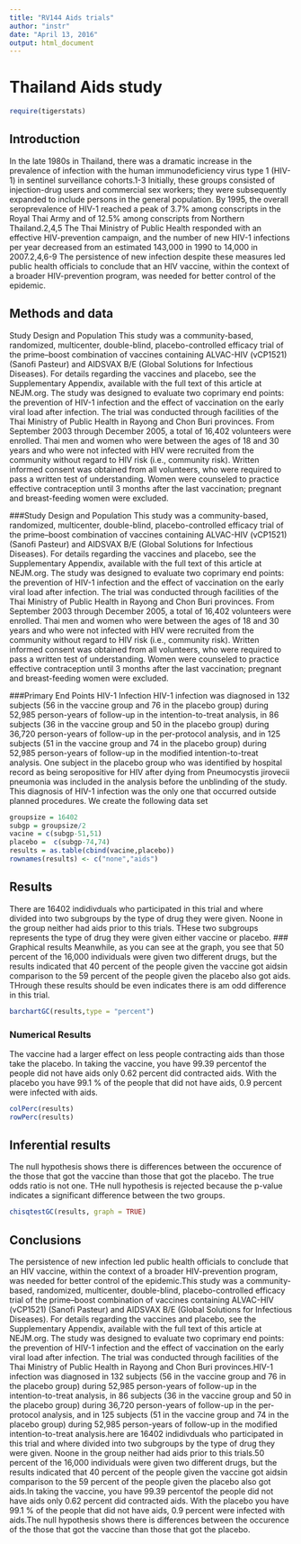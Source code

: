 ---
title: "RV144 Aids trials"
author: "instr"
date: "April 13, 2016"
output: html_document
---


# Thailand Aids study
```{r include=FALSE}
require(tigerstats)
```

## Introduction

In the late 1980s in Thailand, there was a dramatic increase in the prevalence of infection with the human immunodeficiency virus type 1 (HIV-1) in sentinel surveillance cohorts.1-3 Initially, these groups consisted of injection-drug users and commercial sex workers; they were subsequently expanded to include persons in the general population. By 1995, the overall seroprevalence of HIV-1 reached a peak of 3.7% among conscripts in the Royal Thai Army and of 12.5% among conscripts from Northern Thailand.2,4,5 The Thai Ministry of Public Health responded with an effective HIV-prevention campaign, and the number of new HIV-1 infections per year decreased from an estimated 143,000 in 1990 to 14,000 in 2007.2,4,6-9 The persistence of new infection despite these measures led public health officials to conclude that an HIV vaccine, within the context of a broader HIV-prevention program, was needed for better control of the epidemic.



## Methods and data

Study Design and Population
This study was a community-based, randomized, multicenter, double-blind, placebo-controlled efficacy trial of the prime–boost combination of vaccines containing ALVAC-HIV (vCP1521) (Sanofi Pasteur) and AIDSVAX B/E (Global Solutions for Infectious Diseases). For details regarding the vaccines and placebo, see the Supplementary Appendix, available with the full text of this article at NEJM.org. The study was designed to evaluate two coprimary end points: the prevention of HIV-1 infection and the effect of vaccination on the early viral load after infection. The trial was conducted through facilities of the Thai Ministry of Public Health in Rayong and Chon Buri provinces. From September 2003 through December 2005, a total of 16,402 volunteers were enrolled.
Thai men and women who were between the ages of 18 and 30 years and who were not infected with HIV were recruited from the community without regard to HIV risk (i.e., community risk). Written informed consent was obtained from all volunteers, who were required to pass a written test of understanding. Women were counseled to practice effective contraception until 3 months after the last vaccination; pregnant and breast-feeding women were excluded.

###Study Design and Population
This study was a community-based, randomized, multicenter, double-blind, placebo-controlled efficacy trial of the prime–boost combination of vaccines containing ALVAC-HIV (vCP1521) (Sanofi Pasteur) and AIDSVAX B/E (Global Solutions for Infectious Diseases). For details regarding the vaccines and placebo, see the Supplementary Appendix, available with the full text of this article at NEJM.org. The study was designed to evaluate two coprimary end points: the prevention of HIV-1 infection and the effect of vaccination on the early viral load after infection. The trial was conducted through facilities of the Thai Ministry of Public Health in Rayong and Chon Buri provinces. From September 2003 through December 2005, a total of 16,402 volunteers were enrolled.
Thai men and women who were between the ages of 18 and 30 years and who were not infected with HIV were recruited from the community without regard to HIV risk (i.e., community risk). Written informed consent was obtained from all volunteers, who were required to pass a written test of understanding. Women were counseled to practice effective contraception until 3 months after the last vaccination; pregnant and breast-feeding women were excluded.

###Primary End Points
HIV-1 Infection
HIV-1 infection was diagnosed in 132 subjects (56 in the vaccine group and 76 in the placebo group) during 52,985 person-years of follow-up in the intention-to-treat analysis, in 86 subjects (36 in the vaccine group and 50 in the placebo group) during 36,720 person-years of follow-up in the per-protocol analysis, and in 125 subjects (51 in the vaccine group and 74 in the placebo group) during 52,985 person-years of follow-up in the modified intention-to-treat analysis. One subject in the placebo group who was identified by hospital record as being seropositive for HIV after dying from Pneumocystis jirovecii pneumonia was included in the analysis before the unblinding of the study. This diagnosis of HIV-1 infection was the only one that occurred outside planned procedures.
We create the following data set

```{r}
groupsize = 16402
subgp = groupsize/2
vacine = c(subgp-51,51)
placebo =  c(subgp-74,74)
results = as.table(cbind(vacine,placebo))
rownames(results) <- c("none","aids")

```


## Results
<!-- You are to add descriptive comments to explain to the reader what the plot is showing !-->
There are 16402 indidivduals  who participated  in this trial and where divided into two subgroups by the type of drug they were given. Noone in the group neither had aids prior to this trials. THese two subgroups represents the type of drug they were given either vaccine or placebo.
### Graphical results
<!--Display graphical evidence as to the effectiveness of the vaccine with explanations!-->
Meanwhile, as you can see at the graph, you see that 50 percent of the 16,000 individuals were given two different drugs, but the results indicated that 40 percent of the people given the vaccine got aidsin comparison to the 59 percent of the people given the placebo also got aids. THrough these results should be even indicates there is am odd difference in this trial.
```{r}
barchartGC(results,type = "percent")
```

### Numerical Results

<!--Display numerical evidence as to the effectiveness of the vaccine with explanations !--> 
The vaccine had a larger effect on less people contracting aids than those take the placebo. In taking the vaccine, you have 99.39 percentof the people did not have aids only 0.62 percent did contracted aids. With the placebo you have 99.1 % of the people that did not have aids, 0.9 percent were infected with aids. 
```{r}
colPerc(results)
rowPerc(results)
```




## Inferential results

<!--Display inferential evidence as to the effectiveness of the vaccine with explanations and interpretations!-->

The null hypothesis shows there is differences between the occurence of the those that got the vaccine than those that got the placebo. The true odds ratio is not one. THe null hypothesis is rejected because the p-value indicates a significant difference between the two groups.

```{r}
chisqtestGC(results, graph = TRUE)
```


## Conclusions
The persistence of new infection  led public health officials to conclude that an HIV vaccine, within the context of a broader HIV-prevention program, was needed for better control of the epidemic.This study was a community-based, randomized, multicenter, double-blind, placebo-controlled efficacy trial of the prime–boost combination of vaccines containing ALVAC-HIV (vCP1521) (Sanofi Pasteur) and AIDSVAX B/E (Global Solutions for Infectious Diseases). For details regarding the vaccines and placebo, see the Supplementary Appendix, available with the full text of this article at NEJM.org. The study was designed to evaluate two coprimary end points: the prevention of HIV-1 infection and the effect of vaccination on the early viral load after infection. The trial was conducted through facilities of the Thai Ministry of Public Health in Rayong and Chon Buri provinces.HIV-1 infection was diagnosed in 132 subjects (56 in the vaccine group and 76 in the placebo group) during 52,985 person-years of follow-up in the intention-to-treat analysis, in 86 subjects (36 in the vaccine group and 50 in the placebo group) during 36,720 person-years of follow-up in the per-protocol analysis, and in 125 subjects (51 in the vaccine group and 74 in the placebo group) during 52,985 person-years of follow-up in the modified intention-to-treat analysis.here are 16402 indidivduals  who participated  in this trial and where divided into two subgroups by the type of drug they were given. Noone in the group neither had aids prior to this trials.50 percent of the 16,000 individuals were given two different drugs, but the results indicated that 40 percent of the people given the vaccine got aidsin comparison to the 59 percent of the people given the placebo also got aids.In taking the vaccine, you have 99.39 percentof the people did not have aids only 0.62 percent did contracted aids. With the placebo you have 99.1 % of the people that did not have aids, 0.9 percent were infected with aids.The null hypothesis shows there is differences between the occurence of the those that got the vaccine than those that got the placebo. 


